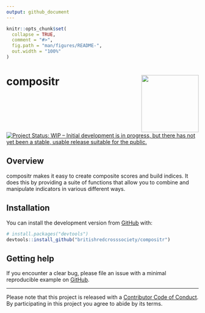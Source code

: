 ```yaml
---
output: github_document
---
```


<!-- README.md is generated from README.Rmd. Please edit that file -->

```r
knitr::opts_chunk$set(
  collapse = TRUE,
  comment = "#>",
  fig.path = "man/figures/README-",
  out.width = "100%"
)
```

# compositr <img src='man/figures/logo.png' align="right" height="150" /></a>

<!-- badges: start -->
[![Project Status: WIP – Initial development is in progress, but there has not yet been a stable, usable release suitable for the public.](https://www.repostatus.org/badges/latest/wip.svg)](https://www.repostatus.org/#wip)
<!-- badges: end -->

## Overview

compositr makes it easy to create composite scores and build indices. It does
this by providing a suite of functions that allow you to combine and manipulate
indicators in various different ways.

## Installation

You can install the development version from [GitHub](https://github.com/) with:

``` r
# install.packages("devtools")
devtools::install_github("britishredcrosssociety/compositr")
```

## Getting help

If you encounter a clear bug, please file an issue with a minimal reproducible
example on [GitHub](https://github.com/britishredcrosssociety/compositr/issues).

---
Please note that this project is released with a [Contributor Code of Conduct](https://www.contributor-covenant.org/version/2/0/code_of_conduct/).
By participating in this project you agree to abide by its terms.
